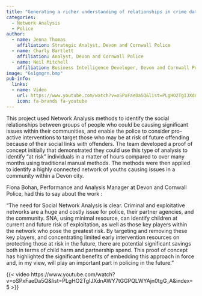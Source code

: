 ```yaml
---
title: "Generating a richer understanding of relationships in crime data in order to identify opportunities to safeguard individuals and families"
categories:
  - Network Analysis
  - Police
author:
  - name: Jenna Thomas
    affiliation: Strategic Analyst, Devon and Cornwall Police
  - name: Charly Bartlett
    affiliation: Analyst, Devon and Cornwall Police
  - name: Neil Mitchell
    affiliation: Business Intelligence Developer, Devon and Cornwall Police
image: "6s1gmgrn.bmp"
pub-info:
  links:
  - name: Video
    url: https://www.youtube.com/watch?v=oSPxFaeDa5Q&list=PLgHO2TgIJXdnAWY7tGGPQLWYAjn0tgG_A&index=5
    icon: fa-brands fa-youtube
---
```


This project used Network Analysis methods to identify the social relationships between groups of people who could be causing significant issues within their communities, and enable the police to consider pro-active interventions to target those who may be at risk of future offending because of their social links with offenders. The team developed a proof of concept initially that demonstrated they could use this type of analysis to identify “at risk” individuals in a matter of hours compared to over many months using traditional manual methods. The methods were then applied to identify a highly connected network of youths causing issues in a community within a Devon city.

Fiona Bohan, Performance and Analysis Manager at Devon and Cornwall Police, had this to say about the work :

“The need for Social Network Analysis is clear. Criminal and exploitative networks are a huge and costly issue for police, their partner agencies, and the community. SNA, using minimal resource, can identify children at current and future risk of exploitation, as well as those key players within the network who pose the greatest risk. By targeting and removing these key players, and concentrating limited early intervention resources on protecting those at risk in the future, there are potential significant savings both in terms of child harm and partnership spend. This proof of concept has highlighted the significant benefits of embedding this approach in force and, in my view, will play an important part in policing in the future.”

{{< video https://www.youtube.com/watch?v=oSPxFaeDa5Q&list=PLgHO2TgIJXdnAWY7tGGPQLWYAjn0tgG_A&index=5 >}}

